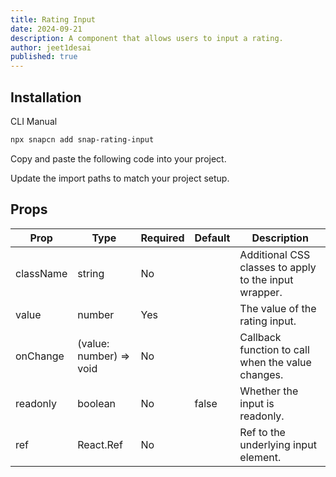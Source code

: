 ```yaml
---
title: Rating Input
date: 2024-09-21
description: A component that allows users to input a rating.
author: jeet1desai
published: true
---
```


<ComponentPreview name="snap-rating-input-demo" />

## Installation

<Tabs defaultValue="cli">

<TabsList>
  <TabsTrigger value="cli">CLI</TabsTrigger>
  <TabsTrigger value="manual">Manual</TabsTrigger>
</TabsList>
<TabsContent value="cli">

```bash
npx snapcn add snap-rating-input
```

</TabsContent>

<TabsContent value="manual">

<Steps>

<Step>Copy and paste the following code into your project.</Step>

<ComponentSource name="snap-rating-input" />

<Step>Update the import paths to match your project setup.</Step>

</Steps>

</TabsContent>

</Tabs>

## Props

| Prop      | Type                    | Required | Default | Description                                           |
| --------- | ----------------------- | -------- | ------- | ----------------------------------------------------- |
| className | string                  | No       |         | Additional CSS classes to apply to the input wrapper. |
| value     | number                  | Yes      |         | The value of the rating input.                        |
| onChange  | (value: number) => void | No       |         | Callback function to call when the value changes.     |
| readonly  | boolean                 | No       | false   | Whether the input is readonly.                        |
| ref       | React.Ref               | No       |         | Ref to the underlying input element.                  |
